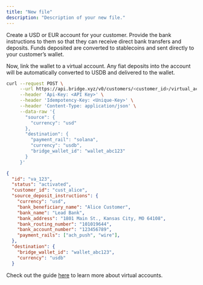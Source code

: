 ```yaml
---
title: "New file"
description: "Description of your new file."
---
```


Create a USD or EUR account for your customer. Provide the bank instructions to them so that they can receive direct bank transfers and deposits. Funds deposited are converted to stablecoins and sent directly to your customer’s wallet.

Now, link the wallet to a virtual account. Any fiat deposits into the account will be automatically converted to USDB and delivered to the wallet.

```bash Request expandable
curl --request POST \
     --url https://api.bridge.xyz/v0/customers/<customer_id>/virtual_accounts \
     --header 'Api-Key: <API Key>' \
     --header 'Idempotency-Key: <Unique-Key>' \
     --header 'Content-Type: application/json' \
     --data-raw '{
       "source": {
         "currency": "usd"
       },
       "destination": {
         "payment_rail": "solana",
         "currency": "usdb",
         "bridge_wallet_id": "wallet_abc123"
       }
     }'
```

```json Response expandable
{
  "id": "va_123",
  "status": "activated",
  "customer_id": "cust_alice",
  "source_deposit_instructions": {
    "currency": "usd",
    "bank_beneficiary_name": "Alice Customer",
    "bank_name": "Lead Bank",
    "bank_address": "1801 Main St., Kansas City, MO 64108",
    "bank_routing_number": "101019644",
    "bank_account_number": "123456789",
    "payment_rails": ["ach_push", "wire"],
  },
  "destination": {
    "bridge_wallet_id": "wallet_abc123",
    "currency": "usdb"
  }
```

Check out the guide [here](/get-started/guides/move-money/virtualaccounts) to learn more about virtual accounts.